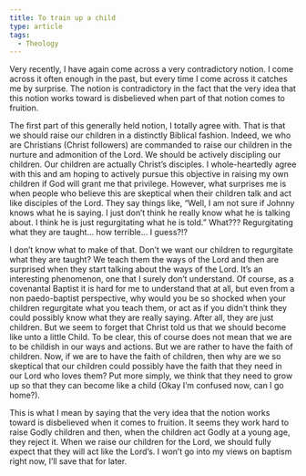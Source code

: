 ```yaml
---
title: To train up a child
type: article
tags:
  - Theology
---
```


Very recently, I have again come across a very contradictory notion. I come across it often enough in the past, but every time I come across it catches me by surprise. The notion is contradictory in the fact that the very idea that this notion works toward is disbelieved when part of that notion comes to fruition.

The first part of this generally held notion, I totally agree with. That is that we should raise our children in a distinctly Biblical fashion. Indeed, we who are Christians (Christ followers) are commanded to raise our children in the nurture and admonition of the Lord. We should be actively discipling our children. Our children are actually Christ’s disciples. I whole-heartedly agree with this and am hoping to actively pursue this objective in raising my own children if God will grant me that privilege. However, what surprises me is when people who believe this are skeptical when their children talk and act like disciples of the Lord. They say things like, “Well, I am not sure if Johnny knows what he is saying. I just don’t think he really know what he is talking about. I think he is just regurgitating what he is told.” What??? Regurgitating what they are taught… how terrible… I guess?!?

I don’t know what to make of that. Don’t we want our children to regurgitate what they are taught? We teach them the ways of the Lord and then are surprised when they start talking about the ways of the Lord. It’s an interesting phenomenon, one that I surely don’t understand. Of course, as a covenantal Baptist it is hard for me to understand that at all, but even from a non paedo-baptist perspective, why would you be so shocked when your children regurgitate what you teach them, or act as if you didn’t think they could possibly know what they are really saying. After all, they are just children. But we seem to forget that Christ told us that we should become like unto a little Child. To be clear, this of course does not mean that we are to be childish in our ways and actions. But we are rather to have the faith of children. Now, if we are to have the faith of children, then why are we so skeptical that our children could possibly have the faith that they need in our Lord who loves them? Put more simply, we think that they need to grow up so that they can become like a child (Okay I’m confused now, can I go home?).

This is what I mean by saying that the very idea that the notion works toward is disbelieved when it comes to fruition. It seems they work hard to raise Godly children and then, when the children act Godly at a young age, they reject it. When we raise our children for the Lord, we should fully expect that they will act like the Lord’s. I won’t go into my views on baptism right now, I’ll save that for later.
